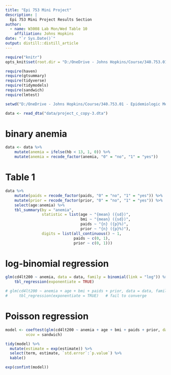 ---
title: "Epi 753 Mini Project"
description: |
  Epi 753 Mini Project Results Section
author:
  - name: W3008 Lab Mon/Wed Table 10 
    affiliation: Johns Hopkins
date: "`r Sys.Date()`"
output: distill::distill_article
---


```{r "setup", include = FALSE}
require("knitr")
opts_knit$set(root.dir = "D:/OneDrive - Johns Hopkins/Course/340.753.01 - Epidemiologic Methods 3/Lab/MiniProject/miniproject_stata")
```


```{r}
require(haven)
require(gtsummary)
require(tidyverse)
require(tidymodels)
require(sandwich)
require(lmtest)

setwd("D:/OneDrive - Johns Hopkins/Course/340.753.01 - Epidemiologic Methods 3/Lab/MiniProject/miniproject_stata")

```


```{r}
data <- read_dta("data/project_c_copy-3.dta")
```


# binary anemia


```{r}
data <- data %>% 
    mutate(anemia = ifelse(hb < 13, 1, 0)) %>% 
    mutate(anemia = recode_factor(anemia, "0" = "no", "1" = "yes"))
```


# Table 1


```{r, results = "asis"}
data %>%
    mutate(paids = recode_factor(paids, "0" = "no", "1" = "yes")) %>% 
    mutate(prior = recode_factor(prior, "0" = "no", "1" = "yes")) %>% 
    select(age:anemia) %>% 
    tbl_summary(by = "anemia",
                statistic = list(age ~ "{mean} ({sd})",
                                 bmi ~ "{mean} ({sd})",
                                 paids ~ "{n} ({p}%)",
                                 prior ~ "{n} ({p}%)"),
                digits = list(all_continuous() ~ 1,
                              paids ~ c(0, 1),
                              prior ~ c(0, 1)))
```


# log-binomial regression


```{r, results = "asis"}
glm(cd4lt200 ~ anemia, data = data, family = binomial(link = "log")) %>% 
    tbl_regression(exponentiate = TRUE)
```


```{r}
# glm(cd4lt200 ~ anemia + age + bmi + paids + prior, data = data, family = binomial(link = "log")) %>% 
#     tbl_regression(exponentiate = TRUE)   # fail to converge
```


# Poisson regression


```{r}
model <- coeftest(glm(cd4lt200 ~ anemia + age + bmi + paids + prior, data = data, family = poisson(link = "log")),
         vcov = sandwich)

tidy(model) %>%
  mutate(estimate = exp(estimate)) %>%
  select(term, estimate, `std.error`:`p.value`) %>% 
  kable()
```


```{r}
exp(confint(model))
```

